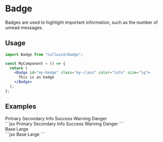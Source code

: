 
<Meta
  title="Badge"
  description="Badges are used to highlight important information, such as the number of unread messages."
/>

# Badge

Badges are used to highlight important information, such as the number of unread messages.

## Usage

```jsx
import Badge from "nullwind/Badge";

const MyComponent = () => {
  return (
    <Badge id="my-badge" class="my-class" color="info" size="lg">
      This is an badge
    </Badge>
  );
};
```

## Examples

<Playground title="Default">
  <Playground.Preview>
    <div class="flex flex-wrap justify-center gap-2">
      <Badge>Primary</Badge>
      <Badge color="secondary">Secondary</Badge>
      <Badge color="info">Info</Badge>
      <Badge color="success">Success</Badge>
      <Badge color="warning">Warning</Badge>
      <Badge color="danger">Danger</Badge>
    </div>
  </Playground.Preview>
  <Playground.Code>
    ```jsx
    <Badge>Primary</Badge>
    <Badge color="secondary">Secondary</Badge>
    <Badge color="info">Info</Badge>
    <Badge color="success">Success</Badge>
    <Badge color="warning">Warning</Badge>
    <Badge color="danger">Danger</Badge>
    ```
  </Playground.Code>
</Playground>

<Playground title="Sizes">
  <Playground.Preview>
    <div class="flex flex-wrap justify-center gap-2 items-center">
      <Badge>Base</Badge>
      <Badge size="lg">Large</Badge>
    </div>
  </Playground.Preview>
  <Playground.Code>
    ```jsx
    <Badge>Base</Badge>
    <Badge size="lg">Large</Badge>
    ```
  </Playground.Code>
</Playground>
